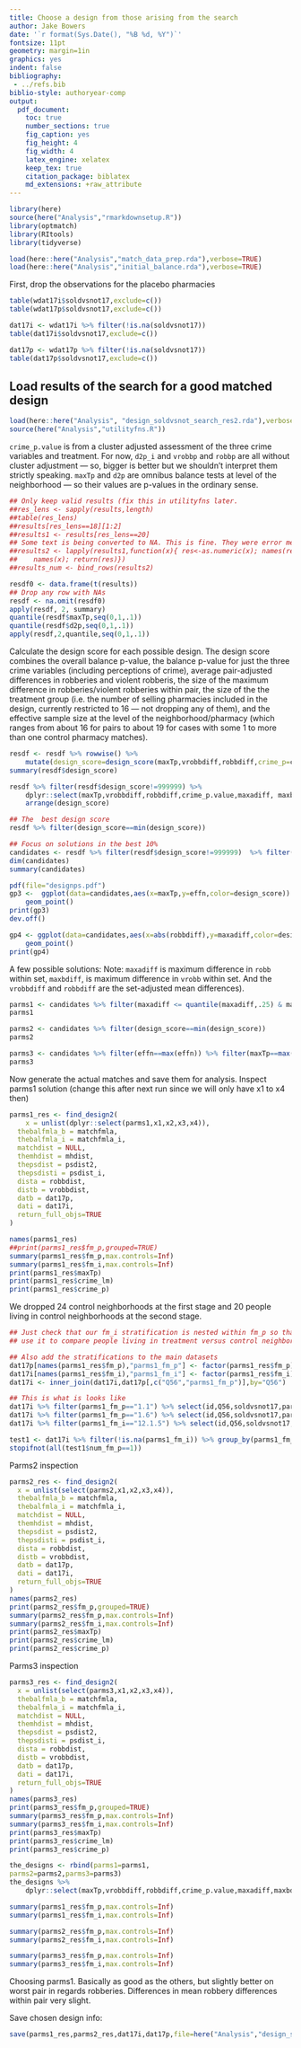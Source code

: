 ```yaml
---
title: Choose a design from those arising from the search
author: Jake Bowers
date: '`r format(Sys.Date(), "%B %d, %Y")`'
fontsize: 11pt
geometry: margin=1in
graphics: yes
indent: false
bibliography:
 - ../refs.bib
biblio-style: authoryear-comp
output:
  pdf_document:
    toc: true
    number_sections: true
    fig_caption: yes
    fig_height: 4
    fig_width: 4
    latex_engine: xelatex
    keep_tex: true
    citation_package: biblatex
    md_extensions: +raw_attribute
---
```



```r
library(here)
source(here("Analysis","rmarkdownsetup.R"))
library(optmatch)
library(RItools)
library(tidyverse)
```

```r
load(here::here("Analysis","match_data_prep.rda"),verbose=TRUE)
load(here::here("Analysis","initial_balance.rda"),verbose=TRUE)
```

First, drop the observations for the placebo pharmacies

```r
table(wdat17i$soldvsnot17,exclude=c())
table(wdat17p$soldvsnot17,exclude=c())

dat17i <- wdat17i %>% filter(!is.na(soldvsnot17))
table(dat17i$soldvsnot17,exclude=c())

dat17p <- wdat17p %>% filter(!is.na(soldvsnot17))
table(dat17p$soldvsnot17,exclude=c())
```


## Load results of the search for a good matched design

```r
load(here::here("Analysis", "design_soldvsnot_search_res2.rda"),verbose=TRUE)
source(here("Analysis","utilityfns.R"))
```

`crime_p.value` is from a cluster adjusted assessment of the three crime
variables and treatment. For now, `d2p_i` and `vrobbp` and `robbp` are all
without cluster adjustment --- so, bigger is better but we shouldn't interpret
them strictly speaking. `maxTp` and `d2p` are omnibus balance tests at level of
the neighborhood --- so their values are p-values in the ordinary sense.

```r
## Only keep valid results (fix this in utilityfns later.
##res_lens <- sapply(results,length)
##table(res_lens)
##results[res_lens==18][1:2]
##results1 <- results[res_lens==20]
## Some text is being converted to NA. This is fine. They were error messages
##results2 <- lapply(results1,function(x){ res<-as.numeric(x); names(res) <-
##    names(x); return(res)})
##results_num <- bind_rows(results2)

resdf0 <- data.frame(t(results))
## Drop any row with NAs
resdf <- na.omit(resdf0)
apply(resdf, 2, summary)
quantile(resdf$maxTp,seq(0,1,.1))
quantile(resdf$d2p,seq(0,1,.1))
apply(resdf,2,quantile,seq(0,1,.1))
```

Calculate the design score for each possible design. The design score combines
the overall balance p-value, the balance p-value for just the three crime
variables (including perceptions of crime), average pair-adjusted differences in
robberies and violent robberis, the size of the maximum difference in
robberies/violent robberies within pair, the size of the the treatment group
(i.e. the number of selling pharmacies included in the design, currently
restricted to 16 --- not dropping any of them), and the effective sample size
at the level of the neighborhood/pharmacy (which ranges from about 16 for pairs
to about 19 for cases with some 1 to more than one control pharmacy matches).

```r
resdf <- resdf %>% rowwise() %>%
    mutate(design_score=design_score(maxTp,vrobbdiff,robbdiff,crime_p=crime_p.value,maxrobbdiff=maxadiff,maxvrobbdiff = maxbdiff,n_trt,effn)) %>% ungroup()
summary(resdf$design_score)

resdf %>% filter(resdf$design_score!=999999) %>%
    dplyr::select(maxTp,vrobbdiff,robbdiff,crime_p.value,maxadiff, maxbdiff,n_trt,effn,effn_i,design_score) %>%
    arrange(design_score)

## The  best design score
resdf %>% filter(design_score==min(design_score))

## Focus on solutions in the best 10%
candidates <- resdf %>% filter(resdf$design_score!=999999)  %>% filter(design_score<quantile(design_score,.05))
dim(candidates)
summary(candidates)
```


```r
pdf(file="designps.pdf")
gp3 <-  ggplot(data=candidates,aes(x=maxTp,y=effn,color=design_score)) +
	geom_point()
print(gp3)
dev.off()

gp4 <- ggplot(data=candidates,aes(x=abs(robbdiff),y=maxadiff,color=design_score)) +
	geom_point()
print(gp4)

```

A few possible solutions: Note: `maxadiff` is maximum
difference in `robb` within set, `maxbdiff`, is maximum difference in `vrobb`
within set. And the `vrobbdiff` and `robbdiff` are the set-adjusted mean
differences).


```r


parms1 <- candidates %>% filter(maxadiff <= quantile(maxadiff,.25) & maxbdiff <= quantile(maxbdiff,.25) & abs(robbdiff) <= median(abs(robbdiff))) %>% filter(maxTp==max(maxTp))
parms1

parms2 <- candidates %>% filter(design_score==min(design_score))
parms2

parms3 <- candidates %>% filter(effn==max(effn)) %>% filter(maxTp==max(maxTp))
parms3
```

Now generate the actual matches and save them for analysis.
Inspect parms1 solution (change this after next run since we will only have x1
to x4 then)

```r
parms1_res <- find_design2(
    x = unlist(dplyr::select(parms1,x1,x2,x3,x4)),
  thebalfmla_b = matchfmla,
  thebalfmla_i = matchfmla_i,
  matchdist = NULL,
  themhdist = mhdist,
  thepsdist = psdist2,
  thepsdisti = psdist_i,
  dista = robbdist,
  distb = vrobbdist,
  datb = dat17p,
  dati = dat17i,
  return_full_objs=TRUE
)

names(parms1_res)
##print(parms1_res$fm_p,grouped=TRUE)
summary(parms1_res$fm_p,max.controls=Inf)
summary(parms1_res$fm_i,max.controls=Inf)
print(parms1_res$maxTp)
print(parms1_res$crime_lm)
print(parms1_res$crime_p)
```

We dropped 24 control neighborhoods at the first stage and 20 people living in
control neighborhoods at the second stage.

```r
## Just check that our fm_i stratification is nested within fm_p so that we can
## use it to compare people living in treatment versus control neighborhoods.

## Also add the stratifications to the main datasets
dat17p[names(parms1_res$fm_p),"parms1_fm_p"] <- factor(parms1_res$fm_p)
dat17i[names(parms1_res$fm_i),"parms1_fm_i"] <- factor(parms1_res$fm_i)
dat17i <- inner_join(dat17i,dat17p[,c("Q56","parms1_fm_p")],by="Q56")

## This is what is looks like
dat17i %>% filter(parms1_fm_p=="1.1") %>% select(id,Q56,soldvsnot17,parms1_fm_p,parms1_fm_i) %>% arrange(parms1_fm_i,desc(soldvsnot17),Q56)
dat17i %>% filter(parms1_fm_p=="1.6") %>% select(id,Q56,soldvsnot17,parms1_fm_p,parms1_fm_i) %>% arrange(parms1_fm_i,desc(soldvsnot17),Q56)
dat17i %>% filter(parms1_fm_i=="12.1.5") %>% select(id,Q56,soldvsnot17,parms1_fm_p,parms1_fm_i) %>% arrange(parms1_fm_i,desc(soldvsnot17),Q56)

test1 <- dat17i %>% filter(!is.na(parms1_fm_i)) %>% group_by(parms1_fm_i) %>% summarize(num_fm_p=length(unique(parms1_fm_p)))
stopifnot(all(test1$num_fm_p==1))
```

Parms2 inspection

```r
parms2_res <- find_design2(
  x = unlist(select(parms2,x1,x2,x3,x4)),
  thebalfmla_b = matchfmla,
  thebalfmla_i = matchfmla_i,
  matchdist = NULL,
  themhdist = mhdist,
  thepsdist = psdist2,
  thepsdisti = psdist_i,
  dista = robbdist,
  distb = vrobbdist,
  datb = dat17p,
  dati = dat17i,
  return_full_objs=TRUE
)
names(parms2_res)
print(parms2_res$fm_p,grouped=TRUE)
summary(parms2_res$fm_p,max.controls=Inf)
summary(parms2_res$fm_i,max.controls=Inf)
print(parms2_res$maxTp)
print(parms2_res$crime_lm)
print(parms2_res$crime_p)
```


Parms3 inspection

```r
parms3_res <- find_design2(
  x = unlist(select(parms3,x1,x2,x3,x4)),
  thebalfmla_b = matchfmla,
  thebalfmla_i = matchfmla_i,
  matchdist = NULL,
  themhdist = mhdist,
  thepsdist = psdist2,
  thepsdisti = psdist_i,
  dista = robbdist,
  distb = vrobbdist,
  datb = dat17p,
  dati = dat17i,
  return_full_objs=TRUE
)
names(parms3_res)
print(parms3_res$fm_p,grouped=TRUE)
summary(parms3_res$fm_p,max.controls=Inf)
summary(parms3_res$fm_i,max.controls=Inf)
print(parms3_res$maxTp)
print(parms3_res$crime_lm)
print(parms3_res$crime_p)
```




```r
the_designs <- rbind(parms1=parms1,
parms2=parms2,parms3=parms3)
the_designs %>%
    dplyr::select(maxTp,vrobbdiff,robbdiff,crime_p.value,maxadiff,maxbdiff,n,n_trt,n_ctrl,effn,effn_i,design_score)

summary(parms1_res$fm_p,max.controls=Inf)
summary(parms1_res$fm_i,max.controls=Inf)

summary(parms2_res$fm_p,max.controls=Inf)
summary(parms2_res$fm_i,max.controls=Inf)

summary(parms3_res$fm_p,max.controls=Inf)
summary(parms3_res$fm_i,max.controls=Inf)

```

Choosing parms1. Basically as good as the others, but slightly better on worst
pair in regards robberies. Differences in mean robbery differences within pair
very slight.

Save chosen design info:

```r
save(parms1_res,parms2_res,dat17i,dat17p,file=here("Analysis","design_soldvsnot.rda"))
```






